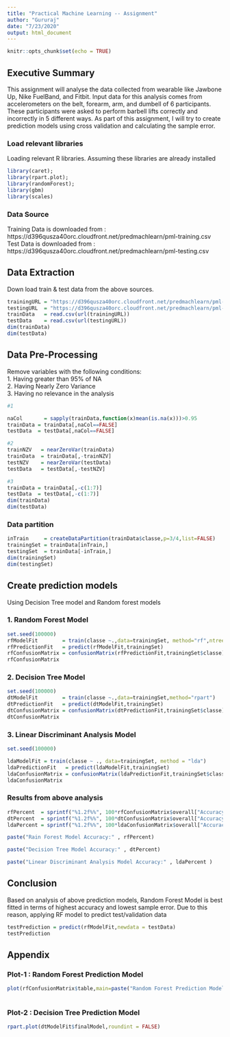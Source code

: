 ---
title: "Practical Machine Learning -- Assignment"
author: "Gururaj"
date: "7/23/2020"
output: html_document
---

```{r setup, include=FALSE}
knitr::opts_chunk$set(echo = TRUE)
```

## Executive Summary  

This assignment will analyse the data collected from wearable like Jawbone Up, Nike FuelBand, and Fitbit. Input data for this analysis comes from accelerometers on the belt, forearm, arm, and dumbell of 6 participants. These participants were asked to perform barbell lifts correctly and incorrectly in 5 different ways. As part of this assignment, I will try to create prediction models using cross validation and calculating the sample error.    


### Load relevant libraries  

Loading relevant R libraries. Assuming these libraries are already installed  

```{r loadLib}
library(caret);
library(rpart.plot);
library(randomForest);
library(gbm)
library(scales)
```  
### Data  Source

Training Data is downloaded from :  https://d396qusza40orc.cloudfront.net/predmachlearn/pml-training.csv  
Test Data is downloaded from : https://d396qusza40orc.cloudfront.net/predmachlearn/pml-testing.csv

## Data Extraction

Down load train & test data from the above sources.


```{r loadData}
trainingURL = "https://d396qusza40orc.cloudfront.net/predmachlearn/pml-training.csv"
testingURL  = "https://d396qusza40orc.cloudfront.net/predmachlearn/pml-testing.csv"
trainData   = read.csv(url(trainingURL))
testData    = read.csv(url(testingURL))
dim(trainData)
dim(testData)
```   

## Data Pre-Processing  

Remove variables with the following conditions:  
1. Having greater than 95% of NA  
2. Having Nearly Zero Variance  
3. Having no relevance in the analysis  

```{r cleanData}

#1

naCol	    = sapply(trainData,function(x)mean(is.na(x)))>0.95
trainData = trainData[,naCol==FALSE]
testData  = testData[,naCol==FALSE]

#2
trainNZV   = nearZeroVar(trainData)
trainData  = trainData[,-trainNZV]
testNZV    = nearZeroVar(testData)
testData   = testData[,-testNZV]

#3
trainData = trainData[,-c(1:7)]
testData  = testData[,-c(1:7)]
dim(trainData)
dim(testData)

```
### Data partition  
```{r partnData}
inTrain     = createDataPartition(trainData$classe,p=3/4,list=FALSE)
trainingSet = trainData[inTrain,]
testingSet  = trainData[-inTrain,]
dim(trainingSet)
dim(testingSet)

```  
## Create prediction models
Using Decision Tree model and Random forest models

### 1. Random Forest Model
```{r rfModel}  
set.seed(100000)
rfModelFit        = train(classe ~.,data=trainingSet, method="rf",ntree=10)
rfPredictionFit   = predict(rfModelFit,trainingSet)
rfConfusionMatrix = confusionMatrix(rfPredictionFit,trainingSet$classe)
rfConfusionMatrix

```

### 2. Decision Tree Model
```{r dtModel}
set.seed(100000)
dtModelFit        = train(classe ~.,data=trainingSet,method="rpart")
dtPredictionFit   = predict(dtModelFit,trainingSet)
dtConfusionMatrix = confusionMatrix(dtPredictionFit,trainingSet$classe)
dtConfusionMatrix
```
### 3. Linear Discriminant Analysis Model

```{r ldaModel}
set.seed(100000)

ldaModelFit = train(classe ~ ., data=trainingSet, method = "lda")
ldaPredictionFit   = predict(ldaModelFit,trainingSet)
ldaConfusionMatrix = confusionMatrix(ldaPredictionFit,trainingSet$classe)
ldaConfusionMatrix

```
### Results from above analysis

```{r cala,echo=FALSE}
rfPercent  = sprintf("%1.2f%%", 100*rfConfusionMatrix$overall["Accuracy"])
dtPercent  = sprintf("%1.2f%%", 100*dtConfusionMatrix$overall["Accuracy"])
ldaPercent = sprintf("%1.2f%%", 100*ldaConfusionMatrix$overall["Accuracy"])
```

```{r results-1,echo=FALSE}
paste("Rain Forest Model Accuracy:" , rfPercent)
```
```{r results-2,echo=FALSE}
paste("Decision Tree Model Accuracy:" , dtPercent)
```

```{r results-3,echo=FALSE}
paste("Linear Discriminant Analysis Model Accuracy:" , ldaPercent )
```
## Conclusion  
Based on analysis of above prediction models, Random Forest Model is best fitted in terms of highest accuracy and lowest sample error. Due to this reason, applying RF model to predict test/validation data

```{r summary}
testPrediction = predict(rfModelFit,newdata = testData)
testPrediction

```


## Appendix

### Plot-1 : Random Forest Prediction Model

```{r plot-1, echo=FALSE}
plot(rfConfusionMatrix$table,main=paste("Random Forest Prediction Model Accuracy = ", rfPercent ))
     
```


### Plot-2 : Decision Tree Prediction Model

```{r plot-2, echo=FALSE}

rpart.plot(dtModelFit$finalModel,roundint = FALSE)

```



